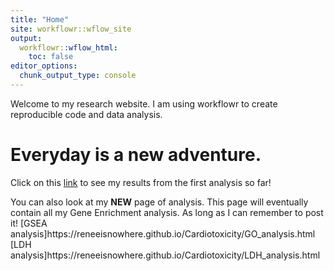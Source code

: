 ```yaml
---
title: "Home"
site: workflowr::wflow_site
output:
  workflowr::wflow_html:
    toc: false
editor_options:
  chunk_output_type: console
---
```


Welcome to my research website. I am using workflowr to create reproducible code and data analysis.  

# Everyday is a new adventure.  

  

Click on this [link](https://reneeisnowhere.github.io/Cardiotoxicity/RNAseqanalysis.html) to see my results from the first analysis so far! 

You can also look at my __NEW__ page of analysis.  This page will eventually contain all my Gene Enrichment analysis.  As long as I can remember to post it! 
[GSEA analysis]https://reneeisnowhere.github.io/Cardiotoxicity/GO_analysis.html
[LDH analysis]https://reneeisnowhere.github.io/Cardiotoxicity/LDH_analysis.html

